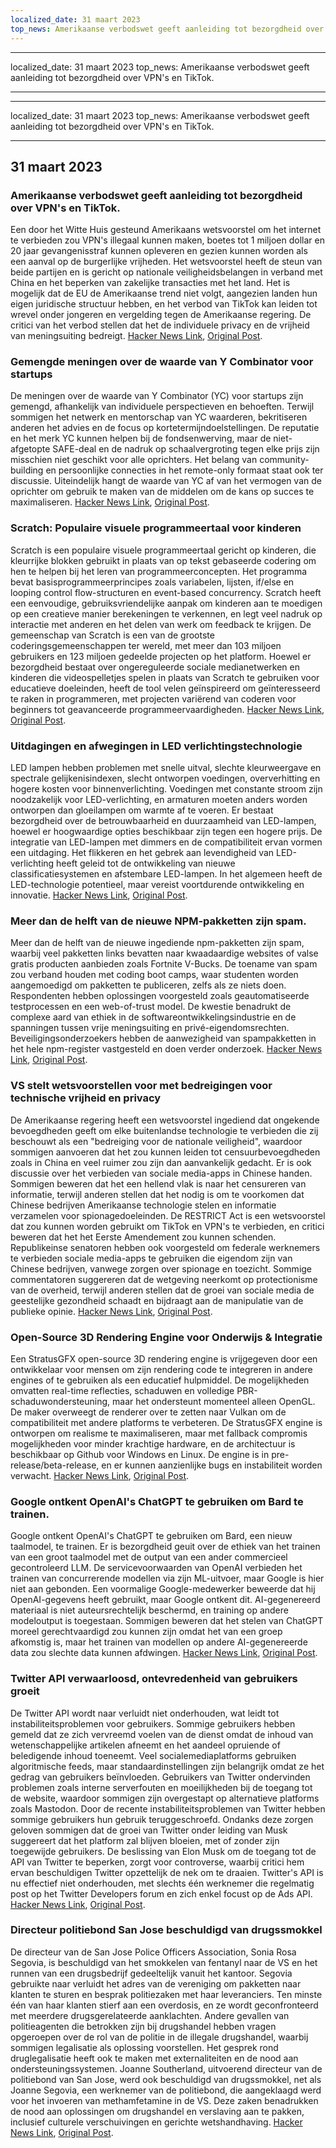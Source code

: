 ```yaml
---
localized_date: 31 maart 2023
top_news: Amerikaanse verbodswet geeft aanleiding tot bezorgdheid over VPN's en TikTok.
---
```


---

localized_date: 31 maart 2023
top_news: Amerikaanse verbodswet geeft aanleiding tot bezorgdheid over VPN's en TikTok.

---

---

localized_date: 31 maart 2023
top_news: Amerikaanse verbodswet geeft aanleiding tot bezorgdheid over VPN's en TikTok.

---



<CallToAction />

<Steps>

## 31 maart 2023

### Amerikaanse verbodswet geeft aanleiding tot bezorgdheid over VPN's en TikTok.

Een door het Witte Huis gesteund Amerikaans wetsvoorstel om het internet te verbieden zou VPN's illegaal kunnen maken, boetes tot 1 miljoen dollar en 20 jaar gevangenisstraf kunnen opleveren en gezien kunnen worden als een aanval op de burgerlijke vrijheden. Het wetsvoorstel heeft de steun van beide partijen en is gericht op nationale veiligheidsbelangen in verband met China en het beperken van zakelijke transacties met het land. Het is mogelijk dat de EU de Amerikaanse trend niet volgt, aangezien landen hun eigen juridische structuur hebben, en het verbod van TikTok kan leiden tot wrevel onder jongeren en vergelding tegen de Amerikaanse regering. De critici van het verbod stellen dat het de individuele privacy en de vrijheid van meningsuiting bedreigt.
[Hacker News Link](http://news.ycombinator.com/item?id=35366955), [Original Post](https://www.youtube.com/watch?v=FWQGA_n5Z4M).

### Gemengde meningen over de waarde van Y Combinator voor startups

De meningen over de waarde van Y Combinator (YC) voor startups zijn gemengd, afhankelijk van individuele perspectieven en behoeften. Terwijl sommigen het netwerk en mentorschap van YC waarderen, bekritiseren anderen het advies en de focus op kortetermijndoelstellingen. De reputatie en het merk YC kunnen helpen bij de fondsenwerving, maar de niet-afgetopte SAFE-deal en de nadruk op schaalvergroting tegen elke prijs zijn misschien niet geschikt voor alle oprichters. Het belang van community-building en persoonlijke connecties in het remote-only formaat staat ook ter discussie. Uiteindelijk hangt de waarde van YC af van het vermogen van de oprichter om gebruik te maken van de middelen om de kans op succes te maximaliseren.
[Hacker News Link](http://news.ycombinator.com/item?id=35373019), [Original Post](https://acecreamu.substack.com/p/is-y-combinator-worth-the-money).

### Scratch: Populaire visuele programmeertaal voor kinderen

Scratch is een populaire visuele programmeertaal gericht op kinderen, die kleurrijke blokken gebruikt in plaats van op tekst gebaseerde codering om hen te helpen bij het leren van programmeerconcepten. Het programma bevat basisprogrammeerprincipes zoals variabelen, lijsten, if/else en looping control flow-structuren en event-based concurrency. Scratch heeft een eenvoudige, gebruiksvriendelijke aanpak om kinderen aan te moedigen op een creatieve manier berekeningen te verkennen, en legt veel nadruk op interactie met anderen en het delen van werk om feedback te krijgen. De gemeenschap van Scratch is een van de grootste coderingsgemeenschappen ter wereld, met meer dan 103 miljoen gebruikers en 123 miljoen gedeelde projecten op het platform. Hoewel er bezorgdheid bestaat over ongereguleerde sociale medianetwerken en kinderen die videospelletjes spelen in plaats van Scratch te gebruiken voor educatieve doeleinden, heeft de tool velen geïnspireerd om geïnteresseerd te raken in programmeren, met projecten variërend van coderen voor beginners tot geavanceerde programmeervaardigheden.
[Hacker News Link](http://news.ycombinator.com/item?id=35373052), [Original Post](https://scratch.mit.edu/about).

### Uitdagingen en afwegingen in LED verlichtingstechnologie

LED lampen hebben problemen met snelle uitval, slechte kleurweergave en spectrale gelijkenisindexen, slecht ontworpen voedingen, oververhitting en hogere kosten voor binnenverlichting. Voedingen met constante stroom zijn noodzakelijk voor LED-verlichting, en armaturen moeten anders worden ontworpen dan gloeilampen om warmte af te voeren. Er bestaat bezorgdheid over de betrouwbaarheid en duurzaamheid van LED-lampen, hoewel er hoogwaardige opties beschikbaar zijn tegen een hogere prijs. De integratie van LED-lampen met dimmers en de compatibiliteit ervan vormen een uitdaging. Het flikkeren en het gebrek aan levendigheid van LED-verlichting heeft geleid tot de ontwikkeling van nieuwe classificatiesystemen en afstembare LED-lampen. In het algemeen heeft de LED-technologie potentieel, maar vereist voortdurende ontwikkeling en innovatie.
[Hacker News Link](http://news.ycombinator.com/item?id=35371750), [Original Post](https://nymag.com/strategist/article/led-light-bulbs-investigation.html).

### Meer dan de helft van de nieuwe NPM-pakketten zijn spam.

Meer dan de helft van de nieuwe ingediende npm-pakketten zijn spam, waarbij veel pakketten links bevatten naar kwaadaardige websites of valse gratis producten aanbieden zoals Fortnite V-Bucks. De toename van spam zou verband houden met coding boot camps, waar studenten worden aangemoedigd om pakketten te publiceren, zelfs als ze niets doen. Respondenten hebben oplossingen voorgesteld zoals geautomatiseerde testprocessen en een web-of-trust model. De kwestie benadrukt de complexe aard van ethiek in de softwareontwikkelingsindustrie en de spanningen tussen vrije meningsuiting en privé-eigendomsrechten. Beveiligingsonderzoekers hebben de aanwezigheid van spampakketten in het hele npm-register vastgesteld en doen verder onderzoek.
[Hacker News Link](http://news.ycombinator.com/item?id=35370728), [Original Post](https://blog.sandworm.dev/one-in-two-new-npm-packages-is-seo-spam-right-now).

### VS stelt wetsvoorstellen voor met bedreigingen voor technische vrijheid en privacy

De Amerikaanse regering heeft een wetsvoorstel ingediend dat ongekende bevoegdheden geeft om elke buitenlandse technologie te verbieden die zij beschouwt als een "bedreiging voor de nationale veiligheid", waardoor sommigen aanvoeren dat het zou kunnen leiden tot censuurbevoegdheden zoals in China en veel ruimer zou zijn dan aanvankelijk gedacht. Er is ook discussie over het verbieden van sociale media-apps in Chinese handen. Sommigen beweren dat het een hellend vlak is naar het censureren van informatie, terwijl anderen stellen dat het nodig is om te voorkomen dat Chinese bedrijven Amerikaanse technologie stelen en informatie verzamelen voor spionagedoeleinden. De RESTRICT Act is een wetsvoorstel dat zou kunnen worden gebruikt om TikTok en VPN's te verbieden, en critici beweren dat het het Eerste Amendement zou kunnen schenden. Republikeinse senatoren hebben ook voorgesteld om federale werknemers te verbieden sociale media-apps te gebruiken die eigendom zijn van Chinese bedrijven, vanwege zorgen over spionage en toezicht. Sommige commentatoren suggereren dat de wetgeving neerkomt op protectionisme van de overheid, terwijl anderen stellen dat de groei van sociale media de geestelijke gezondheid schaadt en bijdraagt aan de manipulatie van de publieke opinie.
[Hacker News Link](http://news.ycombinator.com/item?id=35369075), [Original Post](https://www.vice.com/en/article/4a3ddb/restrict-act-insanely-broad-ban-tiktok-vpns).

### Open-Source 3D Rendering Engine voor Onderwijs & Integratie

Een StratusGFX open-source 3D rendering engine is vrijgegeven door een ontwikkelaar voor mensen om zijn rendering code te integreren in andere engines of te gebruiken als een educatief hulpmiddel. De mogelijkheden omvatten real-time reflecties, schaduwen en volledige PBR-schaduwondersteuning, maar het ondersteunt momenteel alleen OpenGL. De maker overweegt de renderer over te zetten naar Vulkan om de compatibiliteit met andere platforms te verbeteren. De StratusGFX engine is ontworpen om realisme te maximaliseren, maar met fallback compromis mogelijkheden voor minder krachtige hardware, en de architectuur is beschikbaar op Github voor Windows en Linux. De engine is in pre-release/beta-release, en er kunnen aanzienlijke bugs en instabiliteit worden verwacht.
[Hacker News Link](http://news.ycombinator.com/item?id=35370284), [Original Post](https://github.com/KTStephano/StratusGFX).

### Google ontkent OpenAI's ChatGPT te gebruiken om Bard te trainen.

Google ontkent OpenAI's ChatGPT te gebruiken om Bard, een nieuw taalmodel, te trainen. Er is bezorgdheid geuit over de ethiek van het trainen van een groot taalmodel met de output van een ander commercieel gecontroleerd LLM. De servicevoorwaarden van OpenAI verbieden het trainen van concurrerende modellen via zijn ML-uitvoer, maar Google is hier niet aan gebonden. Een voormalige Google-medewerker beweerde dat hij OpenAI-gegevens heeft gebruikt, maar Google ontkent dit. AI-gegenereerd materiaal is niet auteursrechtelijk beschermd, en training op andere modeloutput is toegestaan. Sommigen beweren dat het stelen van ChatGPT moreel gerechtvaardigd zou kunnen zijn omdat het van een groep afkomstig is, maar het trainen van modellen op andere AI-gegenereerde data zou slechte data kunnen afdwingen.
[Hacker News Link](http://news.ycombinator.com/item?id=35370915), [Original Post](https://twitter.com/steventey/status/1641267979399704576).

### Twitter API verwaarloosd, ontevredenheid van gebruikers groeit

De Twitter API wordt naar verluidt niet onderhouden, wat leidt tot instabiliteitsproblemen voor gebruikers. Sommige gebruikers hebben gemeld dat ze zich vervreemd voelen van de dienst omdat de inhoud van wetenschappelijke artikelen afneemt en het aandeel opruiende of beledigende inhoud toeneemt. Veel socialemediaplatforms gebruiken algoritmische feeds, maar standaardinstellingen zijn belangrijk omdat ze het gedrag van gebruikers beïnvloeden. Gebruikers van Twitter ondervinden problemen zoals interne serverfouten en moeilijkheden bij de toegang tot de website, waardoor sommigen zijn overgestapt op alternatieve platforms zoals Mastodon. Door de recente instabiliteitsproblemen van Twitter hebben sommige gebruikers hun gebruik teruggeschroefd. Ondanks deze zorgen geloven sommigen dat de groei van Twitter onder leiding van Musk suggereert dat het platform zal blijven bloeien, met of zonder zijn toegewijde gebruikers. De beslissing van Elon Musk om de toegang tot de API van Twitter te beperken, zorgt voor controverse, waarbij critici hem ervan beschuldigen Twitter opzettelijk de nek om te draaien. Twitter's API is nu effectief niet onderhouden, met slechts één werknemer die regelmatig post op het Twitter Developers forum en zich enkel focust op de Ads API.
[Hacker News Link](http://news.ycombinator.com/item?id=35370152), [Original Post](https://snarfed.org/the-twitter-api-is-now-effectively-unmaintained).

### Directeur politiebond San Jose beschuldigd van drugssmokkel

De directeur van de San Jose Police Officers Association, Sonia Rosa Segovia, is beschuldigd van het smokkelen van fentanyl naar de VS en het runnen van een drugsbedrijf gedeeltelijk vanuit het kantoor. Segovia gebruikte naar verluidt het adres van de vereniging om pakketten naar klanten te sturen en besprak politiezaken met haar leveranciers. Ten minste één van haar klanten stierf aan een overdosis, en ze wordt geconfronteerd met meerdere drugsgerelateerde aanklachten. Andere gevallen van politieagenten die betrokken zijn bij drugshandel hebben vragen opgeroepen over de rol van de politie in de illegale drugshandel, waarbij sommigen legalisatie als oplossing voorstellen. Het gesprek rond druglegalisatie heeft ook te maken met externaliteiten en de nood aan ondersteuningssystemen. Joanne Southerland, uitvoerend directeur van de politiebond van San Jose, werd ook beschuldigd van drugssmokkel, net als Joanne Segovia, een werknemer van de politiebond, die aangeklaagd werd voor het invoeren van methamfetamine in de VS. Deze zaken benadrukken de nood aan oplossingen om drugshandel en verslaving aan te pakken, inclusief culturele verschuivingen en gerichte wetshandhaving.
[Hacker News Link](http://news.ycombinator.com/item?id=35376488), [Original Post](https://www.washingtonexaminer.com/news/crime/san-jose-police-union-director-smuggle-fentanyl-charge).

</Steps>
